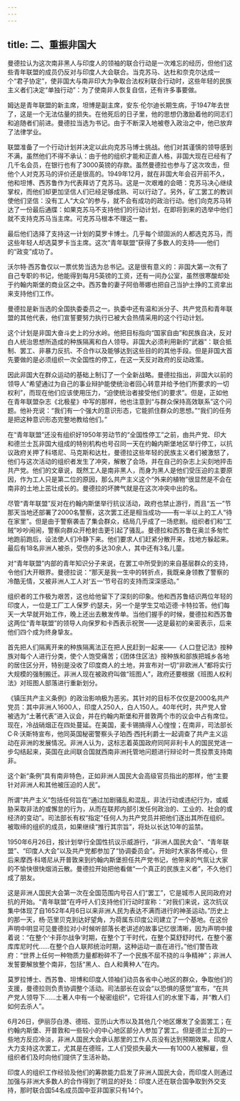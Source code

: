 ```yaml
---
---
---
```

title: 二、重振非国大
---



曼德拉认为这次南非黑人与印度人的领袖的联合行动是一次难忘的经历，但他们这些青年联盟的成员仍反对与印度人大会联合。当克苏马、达杜和奈克尔达成一个“君子协定”，使非国大与南非印大为争取合法权利联合行动时，这些年轻的民族主义者们决定“单独行动”：为了使南非人恢复自信，还有许多事要做。



姆达是青年联盟的新主席，坦博是副主席，安东·伦尔迪长期生病，于1947年去世了，这是一个无法估量的损失。在他死后的日子里，他的思想仍激励着他的同志们和追随者们前进。曼德拉当选为书记。由于不断深入地被卷入政治之中，他已放弃了法律学业。

联盟准备了一个行动计划并决定以此向克苏马博士挑战。他们对其谨慎的领导感到不满，虽然他们不得不承认：由于他的组织才能和正直人格，非国大现在已经有了几千名会员，在银行也有了3000英镑的存款。虽然曼德拉也参与了这次攻击，但他个人对克苏马的评价还是很高的。1949年12月，就在非国大年会召开前不久，他和坦博、西苏鲁作为代表拜访了克苏马。这是一次艰难的会晤：克苏马决心继续掌权，而他们却更加坚信人们已经足够成熟、可以行动了。另外，矿工罢工的教训使他们坚信：没有工人“大众”的参与，就不会有成功的政治行动。他们向克苏马转达了一份最后通牒：如果克苏马不支持他们的行动计划，在即将到来的选举中他们就不支持克苏马当主席。可克苏马根本不理这一套。

最后他们选择了支持这一计划的莫罗卡博士。几乎每个顽固派的人都选克苏马，而这些年轻人却选莫罗卡当主席。这次“青年联盟”获得了多数人的支持——他们的“政变”成功了。

沃尔特·西苏鲁仅以一票优势当选为总书记。这是很有意义的：非国大第一次有了自己专职的书记，他能得到每月5英镑的工资，还有一间办公室，虽然很寒酸却处于约翰内斯堡的商业区之中。西苏鲁的妻子阿伯蒂娜也把自己当护士挣的工资拿出来支持他们工作。

曼德拉是新当选的全国执委委员之一。执委中还有温和派分子、共产党员和青年联盟的其他代表，他们宣誓要努力执行已被大会热情采用的这个行动计划。

这个计划是非国大奋斗史上的分水岭。他把目标指向“国家自由”和民族自决，反对白人统治思想所造成的种族隔离和白人领导。非国大必须利用新的“武器”：联合抵制、罢工、非暴力反抗、不合作以及能够达到这些目的的其他手段。但是非国大首先要做的是必须组织一次全国性的停工，在这一天反对政府的反动政策。



因此非国大在群众运动的基础上制订了一个全新战略。曼德拉指出，非国大以前的领导人“希望通过为自己的事业辩护能使统治者回心转意并给予他们所要求的一切权利”，而现在他们应该使用压力，“迫使统治者接受他们的要求”。但是，正如他在青年联盟杂志《北极星》中写的那样，他也注意到“与群众保持高效联系”这个问题。他补充说：“我们有一个强大的意识形态，它能抓住群众的思想。”“我们的任务是把这种意识形态完整地教给他们。”

在“青年联盟”还没有组织好1950年劳动节的“全国性停工”之前，由共产党、印大和德兰士瓦非国大组成的特别机构也号召同一天在约翰内斯堡地区举行停工，以抗议政府关押了科塔尼、马克斯和达杜，曼德拉这些年轻的民族主义者们被激怒了，他们与这次活动的组织者发生了冲突，解散了会场，并在自己的杂志上尖刻地抨击共产党。他们的文章说，既然工人是南非黑人，而身为黑人是他们受压迫的主要原因，作为工人只是第二位的原因，那么共产主义这个“外来的植物”很显然是不会在南非的土地上茁壮成长的。曼德拉的坏脾气就是在这次冲突中出的名。





尽管“青年联盟”反对在约翰内斯堡举行抗议活动，政府也禁止游行，而且“五一”节那天当地还部署了2000名警察，这次罢工还是相当成功——有一半以上的工人“待在家里”。但是由于警察袭击了集会群众，结局几乎成了一场悲剧。组织者们和“工贼”吵吵闹闹，警察向群众开枪射击更引起了骚乱。曼德拉和西苏鲁在奥兰多匆忙地跑前跑后，设法使人们冷静下来。他们要求人们赶紧分散开来，找地方躲起来。最后有18名非洲人被杀，受伤的多达30余人，其中还有3名儿童。

对“青年联盟”内部的青年知识分子来说，在罢工中所受到的来自基层群众的支持，令他们大开眼界。曼德拉说：“那天是我一生中的转折点，我既亲身领教了警察的冷酷无情，又被非洲人工人对‘五一’节号召的支持而深深感动。”



组织者的工作极为艰苦，这也给他留下了深刻的印象。他和西苏鲁结识两位年轻的印度人，一位是工厂工人保罗·约瑟夫，另一个是学生艾哈迈德·卡特拉答。他们每天一大早就开始工作，晚上还出去散发传单。当他们握手的时候，曼德拉和西苏鲁这两位“青年联盟”的领导人向保罗和卡西表示祝贺——这是最初的亲密表示，后来他们四个成为终身挚友。

首先把人们隔离开来的种族隔离法正在把人民赶到一起来——《人口登记法》按种族对每个人进行分类，使个人饱受痛苦；《团体住区法》按种族和部族把城乡各地的居住区分开，特别是没收了印度商人的土地，并宣布对一切“非欧洲人”都将实行大规模的强制搬迁。非洲人现在被政府叫做“班图人”，政府还要根据《班图人权利法》对班图人部落进行重新划分。

《镇压共产主义条例》的政治影响极为恶劣。其针对的目标不仅仅是2000名共产党员：其中非洲人1600人，印度人250人，白人150人。40年代时，共产党人曾被选为“土著代表”进入议会，并在约翰内斯堡和开普敦两个市的议会中占有席位。现在，冷战硝烟正在四处蔓延。在美国，麦卡锡搞得人心惶惶；在南非，司法部长C·R·沃斯特宣布，他同英国秘密警察头子珀西·西托利爵士一起调查了共产主义运动在非洲的发展情况。非洲人认为，这标志着英国政府同阿非利卡人的国民党进一步勾结起来，英国在此间联合国就西南非洲托管地问题进行辩论时一贯投票支持南非。

这个新“条例”具有南非特色，正如非洲人国民大会高级官员指出的那样，他“主要针对非洲人和其他被压迫的人民”。

所谓“共产主义”包括任何旨在“通过加剧骚乱和混乱，非法行动或违纪行为，或威胁采取非法的或懈怠的行为，从而在联邦内部引发任何政治的、工业的、社会的或经济的变动”。司法部长有权“指定”任何人为共产党员并把他们逐出其所在组织。被取缔的组织的成员，如果继续“推行其宗旨”，将处以长达10年的监禁。



1950年6月26日，按计划举行全国性抗议示威游行，“非洲人国民大会”、“青年联盟”、“印度人大会”以及共产党都参加了“协调委员会”。开始时大家各怀戒心，但后来摩西·科塔尼从开普敦来到约翰内斯堡担任共产党书记，他带来的气氛让大家的不愉快很快烟消云散。曼德拉开始把他看做“一个真正的民族主义者”，不久他们成了朋友。

这是非洲人国民大会第一次在全国范围内号召人们“罢工”，它是城市人民同政府对抗的开始。“青年联盟”在呼吁人们支持他们行动时宣称：“对我们来说，这次抗议集中体现了自1652年4月6日以来非洲人民为表达不满而进行的神圣运动。”历史上的那一天，杨·范里贝克到达好望角，为荷属东印度公司建立了一个基地。在这份声明中明显可见曼德拉对小时候听部落长老讲述的故事记忆很清晰，因为声明中接着说：“在整个‘卡菲尔战争’时期，在整个丁干时代，在整个莫舒舒时代，在整个塞库库尼时代……在整个白人联邦统治时期，这种运动一直在进行。”他们警告政府：“世界上任何一种物质力量都粉碎不了一个民族不屈不挠的斗争精神”；非洲人发誓要解放整个南非，包括“黑人、白人和黄种人”在内。

莫罗拉博士、西苏鲁、坦博和印度人领袖们动员各省中心地区的群众，争取他们的支援，曼德拉则负责协调整个活动。司法部长在议会“以恐惧的感觉”宣布，“在共产党人领导下……土著人中有一个秘密组织”，它将往人们的水里下毒，并“教人们如何去杀人”。

6月26日，伊丽莎白港、德班、亚历山大市以及其他几个地区爆发了全面罢工；在约翰内斯堡、开普敦和一些较小的中心地区部分人参加了罢工。但是德兰士瓦的一些地方反应冷淡，非洲人国民大会承认那里的工作人员没有达到预期效果。印度人大力支持这次罢工，尤其是在德班，工人们受损失最大——有1000人被解雇，但组织者们及时向他们提供了生活补助。



印度人的组织工作经验及他们的筹款能力启发了非洲人国民大会，而印度人则通过加强与非洲大多数人的合作得到了明显的好处：印度人还在联合国争取到外交支持，那时联合国54名成员国中亚非国家只有14个。